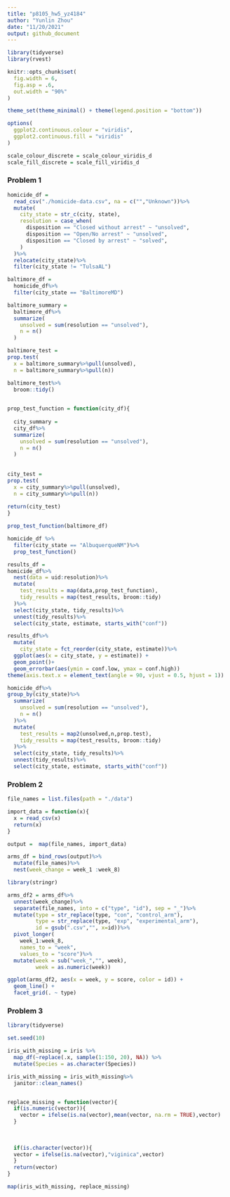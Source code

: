 ```yaml
---
title: "p8105_hw5_yz4184"
author: "Yunlin Zhou"
date: "11/20/2021"
output: github_document
---
```


```r
library(tidyverse)
library(rvest)

knitr::opts_chunk$set(
  fig.width = 6,
  fig.asp = .6,
  out.width = "90%"
)

theme_set(theme_minimal() + theme(legend.position = "bottom"))

options(
  ggplot2.continuous.colour = "viridis",
  ggplot2.continuous.fill = "viridis"
)

scale_colour_discrete = scale_colour_viridis_d
scale_fill_discrete = scale_fill_viridis_d
```


### Problem 1

```r
homicide_df = 
  read_csv("./homicide-data.csv", na = c("","Unknown"))%>%
  mutate(
    city_state = str_c(city, state),
    resolution = case_when(
      disposition == "Closed without arrest" ~ "unsolved",
      disposition == "Open/No arrest" ~ "unsolved",
      disposition == "Closed by arrest" ~ "solved",
    )
  )%>%
  relocate(city_state)%>%
  filter(city_state != "TulsaAL")
```

```r

baltimore_df = 
  homicide_df%>%
  filter(city_state == "BaltimoreMD")

baltimore_summary = 
  baltimore_df%>%
  summarize(
    unsolved = sum(resolution == "unsolved"),
    n = n()
  )

baltimore_test =   
prop.test(
  x = baltimore_summary%>%pull(unsolved),
  n = baltimore_summary%>%pull(n))

baltimore_test%>%
  broom::tidy()
  
```

```r
prop_test_function = function(city_df){
  
  city_summary = 
  city_df%>%
  summarize(
    unsolved = sum(resolution == "unsolved"),
    n = n()
  )
  
  
city_test =   
prop.test(
  x = city_summary%>%pull(unsolved),
  n = city_summary%>%pull(n))
  
return(city_test)
}

prop_test_function(baltimore_df)

homicide_df %>%
  filter(city_state == "AlbuquerqueNM")%>%
  prop_test_function()
```

```r
results_df = 
homicide_df%>%
  nest(data = uid:resolution)%>%
  mutate(
    test_results = map(data,prop_test_function),
    tidy_results = map(test_results, broom::tidy)
  )%>%
  select(city_state, tidy_results)%>%
  unnest(tidy_results)%>%
  select(city_state, estimate, starts_with("conf"))

```

```r
results_df%>%
  mutate(
    city_state = fct_reorder(city_state, estimate))%>%
  ggplot(aes(x = city_state, y = estimate)) +
  geom_point()+
  geom_errorbar(aes(ymin = conf.low, ymax = conf.high))
theme(axis.text.x = element_text(angle = 90, vjust = 0.5, hjust = 1))
```

```r
homicide_df%>%
group_by(city_state)%>%
  summarize(
    unsolved = sum(resolution == "unsolved"),
    n = n()
  )%>%
  mutate(
    test_results = map2(unsolved,n,prop.test),
    tidy_results = map(test_results, broom::tidy)
  )%>%
  select(city_state, tidy_results)%>%
  unnest(tidy_results)%>%
  select(city_state, estimate, starts_with("conf"))
```


### Problem 2

```r
file_names = list.files(path = "./data")
```


```r
import_data = function(x){
  x = read_csv(x)
  return(x)
}

output =  map(file_names, import_data)

arms_df = bind_rows(output)%>%
  mutate(file_names)%>%
  nest(week_change = week_1 :week_8)
```


```r
library(stringr)

arms_df2 = arms_df%>%
  unnest(week_change)%>%
  separate(file_names, into = c("type", "id"), sep = "_")%>%
  mutate(type = str_replace(type, "con", "control_arm"),
         type = str_replace(type, "exp", "experimental_arm"),
         id = gsub(".csv","", x=id))%>%
  pivot_longer(
    week_1:week_8,
    names_to = "week", 
    values_to = "score")%>%
  mutate(week = sub("week_","", week),
         week = as.numeric(week))

ggplot(arms_df2, aes(x = week, y = score, color = id)) + 
  geom_line() + 
  facet_grid(. ~ type)

```



### Problem 3

```r
library(tidyverse)

set.seed(10)

iris_with_missing = iris %>% 
  map_df(~replace(.x, sample(1:150, 20), NA)) %>%
  mutate(Species = as.character(Species))

```

```r
iris_with_missing = iris_with_missing%>%
  janitor::clean_names()


replace_missing = function(vector){
  if(is.numeric(vector)){
    vector = ifelse(is.na(vector),mean(vector, na.rm = TRUE),vector)
  }
  
  
  
  if(is.character(vector)){
  vector = ifelse(is.na(vector),"viginica",vector)
  }
  return(vector)
}

map(iris_with_missing, replace_missing)
```

